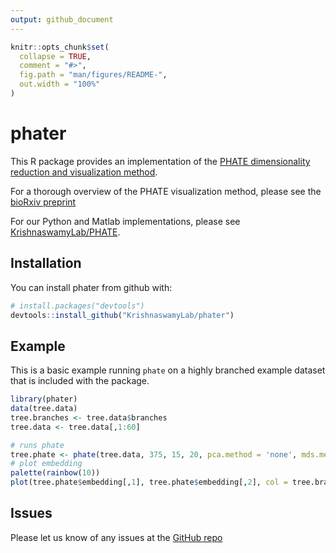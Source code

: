 ```yaml
---
output: github_document
---
```


<!-- README.md is generated from README.Rmd. Please edit that file -->

```r
knitr::opts_chunk$set(
  collapse = TRUE,
  comment = "#>",
  fig.path = "man/figures/README-",
  out.width = "100%"
)
```

# phater

This R package provides an implementation of the
[PHATE dimensionality reduction and visualization method](https://www.biorxiv.org/content/early/2017/12/01/120378).

For a thorough overview of the PHATE visualization method, please see the [bioRxiv preprint](https://www.biorxiv.org/content/early/2017/12/01/120378)

For our Python and Matlab implementations, please see [KrishnaswamyLab/PHATE](https://github.com/KrishnaswamyLab/PHATE).

## Installation

You can install phater from github with:

```r
# install.packages("devtools")
devtools::install_github("KrishnaswamyLab/phater")
```

## Example

This is a basic example running `phate` on a highly branched example dataset
that is included with the package.

```r
library(phater)
data(tree.data)
tree.branches <- tree.data$branches
tree.data <- tree.data[,1:60]

# runs phate
tree.phate <- phate(tree.data, 375, 15, 20, pca.method = 'none', mds.method = 'mmds')
# plot embedding
palette(rainbow(10))
plot(tree.phate$embedding[,1], tree.phate$embedding[,2], col = tree.branches, xlab = "phate1", ylab = "phate2")
```

## Issues

Please let us know of any issues at the [GitHub repo](https://github.com/KrishnaswamyLab/phater/issues)
